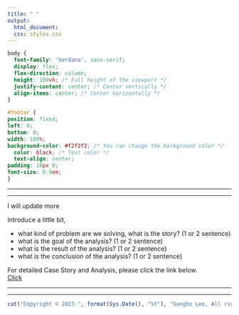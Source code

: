 ```yaml
---
title: " "
output:
  html_document:
  css: styles.css
---
```

  
```css
body {
  font-family: 'Verdana', sans-serif;
  display: flex;
  flex-direction: column;
  height: 100vh; /* Full height of the viewport */
  justify-content: center; /* Center vertically */
  align-items: center; /* Center horizontally */
}

#footer {
position: fixed;
left: 0;
bottom: 0;
width: 100%;
background-color: #f2f2f2; /* You can change the background color */
  color: black; /* Text color */
  text-align: center;
padding: 10px 0;
font-size: 0.9em;
}


```

-----------------------------------------------------------------------

-----------------------------------------------------------------------
  
I will update more

Introduce a little bit,

- what kind of problem are we solving, what is the story? (1 or 2 sentence)
- what is the goal of the analysis? (1 or 2 sentence)
- what is the result of the analysis? (1 or 2 sentence)
- what is the conclusion of the analysis? (1 or 2 sentence)

For detailed Case Story and Analysis, please click the link below.
<br>
[Click](https://business-analytics-slee.shinyapps.io/Chapter_6_the_construction_department_at_croqpain/)

-----------------------------------------------------------------------

-----------------------------------------------------------------------



::: {#footer}
```r
cat("Copyright © 2023-", format(Sys.Date(), "%Y"), "Sangho Lee, All rights reserved.")
```
:::   